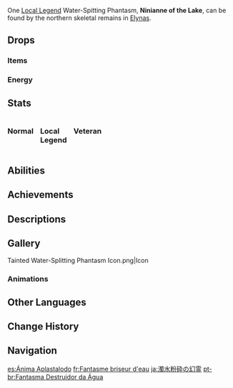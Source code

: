 {{Enemy Infobox
|title    = 
|dmgtype  = Hydro
|image    = Enemy Tainted Water-Splitting Phantasm.png
|type     = Elite Enemies
|family   = Elemental Lifeforms
|group    = Tainted Hydro Phantasms
|weakpoint = no
}}
{{Enemy Intro}}

One [[Local Legend]] Water-Spitting Phantasm, '''Ninianne of the Lake''', can be found by the northern skeletal remains in [[Elynas]].

==Drops==
===Items===
{{Drops Table|type=Tainted Hydro Phantasms}}

===Energy===
{{Energy Drops
|type  = Hydro
|hp1   = 66
|p1    = 1
|hp2   = 33
|p2    = 1
|hp3   = 0
|p3    = 2
}}

==Stats==
<div style="display:flex; column-gap: 15px; flex-direction: row; flex-wrap: wrap;"><div style="width:min-content;">
===Normal===
{{Enemy Stats
|hydro_res    = Immune

|hp_ratio     = 5
|hp_type      = 2
|atk_ratio    = 4
|atk_type     = 2
}}
</div><!--
--><div style="width:min-content;">
===Local Legend===
{{Enemy Stats
|hydro_res    = Immune

|hp_ratio     = 73
|hp_type      = 2
|atk_ratio    = 8
|atk_type     = 2
|hide_notes   = 1
}}
</div><!--
--><div style="width:min-content;">
===Veteran===
{{Enemy Stats
|hydro_res    = Immune

|hp_ratio     = 14.6
|hp_type      = 2
|atk_ratio    = 4
|atk_type     = 2
}}
</div></div>

==Abilities==
{{Enemy Attacks
|name_1      = Bubble Shot
|desc_1      = Fires a projectile at the player, dealing '''50% ATK''' as {{Color|Hydro DMG}}.
|file_1      = Tainted Water-Spouting Phantasm Bubble Shot

|name_2      = Enraged State
|desc_2      = Periodically enters an enraged state where it will use enhanced attacks and become immune to being [[Frozen]]. Freezing the Tainted Hydro Phantasm for more than 8 seconds will also force it to enter this state.
* '''Local Legend/Veteran:''' Enraged State is permanently active.

|name_3      = Raging Whirl
|desc_3      = Extends an arm and spins rapidly while moving towards the player, dealing '''40% ATK''' as {{Color|Hydro DMG}}, then performs a stronger final hit, dealing '''100% ATK''' as {{Color|Hydro DMG}}.
* '''Local Legend/Veteran:''' Curves much more sharply. The final hit is accompanied by a water splash that deals '''100% ATK''' as {{Color|Hydro DMG}}.
|caption_3   = Normal
|file_3_2    = Tainted Water-Splitting Phantasm Raging Whirl 2
|caption_3_2 = Local Legend

|name_4      = Furious Smash
|desc_4      = Increases the size of its fists and smashes them down at the player, dealing '''100% ATK''' as {{Color|Hydro DMG}}.
* '''Local Legend/Veteran:''' Subsequently causes 2 waves of 3 splashes in front of itself, with each splash dealing '''100% ATK''' as {{Color|Hydro DMG}}.
|caption_4   = Normal
|file_4_2    = Tainted Water-Splitting Phantasm Furious Smash 2
|caption_4_2 = Local Legend

|name_5      = Slap
|desc_5      = While in the enraged state, if the player is close, transforms an arm into a fish and slaps the player twice, dealing '''60% ATK''', '''60% ATK''' as {{Color|Hydro DMG}}.
* '''Local Legend/Veteran:''' The Local Legend is able to cancel this attack halfway and swiftly transition into a different attack if the player moves out of range.
}}

==Achievements==
{{Achievement Topic Table|topic=Tainted Water-Splitting Phantasm}}

==Descriptions==
{{Description|Today, with the [[Oceanid]]s extirpated from [[Fontaine]], strange elemental life forms have appeared in the waters.<br>The elemental spirits that appeared after the [[Cataclysm|calamity]] lack the elegance and beauty of the Oceanids, and thus have been called "tainted." Though the toxins dissolved in the water have long since been diluted and cleansed, unless there are still containers of pure water somewhere, Fontaine's waters will never again naturally birth Oceanids.|[[Archive]]}}

==Gallery==
<gallery>
Tainted Water-Splitting Phantasm Icon.png|Icon
</gallery>

===Animations===
{{Transclude|Tainted Hydro Phantasm|Animations}}

==Other Languages==
{{Other Languages
|en      = Tainted Water-Splitting Phantasm
|zhs     = 浊水粉碎幻灵
|zhs_rm  = Zhuóshuǐ Fěnsuì Huànlíng
|zht     = 濁水粉碎幻靈
|zht_rm  = Zhuóshuǐ Fěnsuì Huànlíng
|zh_tl   = Tainted Water-Shattering Phantasm
|ja      = 濁水粉砕の幻霊
|ja_rm   = Dakusui Funzai no Genrei
|ja_tl   = Tainted Water-Shattering Phantasm
|ko      = 탁한 물의 분쇄 환령
|ko_rm   = 
|ko_tl   = 
|es      = Ánima Aplastalodo
|es_tl   = Mud-Crushing Spirit
|fr      = Fantasme briseur d'eau
|fr_tl   = Water-Breaking Phantasm
|ru      = Дробящий воду фантазм
|ru_tl   = Water-Splitting Phantasm
|th      = Tainted Water-Splitting Phantasm
|vi      = Ảo Linh Nước Đục Phân Tách
|vi_tl   = 
|de      = Wasser spaltender Okeanospuk
|de_tl   = Water Splitting Oceanid-spook
|id      = Tainted Water-Splitting Phantasm
|pt      = Fantasma Destruidor da Água
|pt_tl   = 
|tr      = Lekeli Su Yaran Tayf
|tr_tl   = Tainted Water Scarring Spectral
|it      = Fantasma squarciacque contaminato
|it_tl   = Contaminated Water-Splitting Phantasm
}}

==Change History==
{{Change History|4.0}}

==Navigation==
{{Enemy Navbox|Elite}}
{{Enemy Navbox|Special}}

[[es:Ánima Aplastalodo]]
[[fr:Fantasme briseur d'eau]]
[[ja:濁水粉砕の幻霊]]
[[pt-br:Fantasma Destruidor da Água]]
